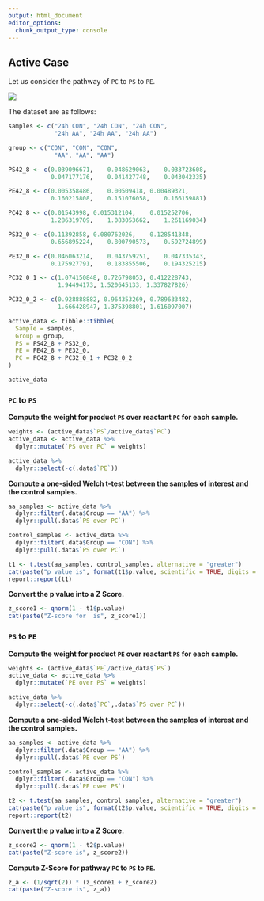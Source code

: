 ```yaml
---
output: html_document
editor_options: 
  chunk_output_type: console
---
```


## Active Case

Let us consider the pathway of `PC` to `PS` to `PE`.

![](figures/giz061_ActivePCtoPStoPE_pathway.PNG)

The dataset are as follows:

```r

samples <- c("24h CON", "24h CON", "24h CON",
             "24h AA", "24h AA", "24h AA")

group <- c("CON", "CON", "CON",
             "AA", "AA", "AA")

PS42_8 <- c(0.039096671,	0.048629063,	0.033723608,
            0.047177176,	0.041427748,	0.043042335)

PE42_8 <- c(0.005358486,	0.00509418,	0.00489321,
            0.160215808,	0.151076058,	0.166159881)

PC42_8 <- c(0.01543998,	0.015312104,	0.015252706,
            1.286319709,	1.083053662,	1.261169034)

PS32_0 <- c(0.11392858,	0.080762026,	0.128541348,
            0.656895224,	0.800790573,	0.592724899)

PE32_0 <- c(0.046063214,	0.043759251,	0.047335343,
            0.175927791,	0.183855506,	0.194325215)

PC32_0_1 <- c(1.074150848, 0.726798053, 0.412228743,
              1.94494173, 1.520645133, 1.337827826)

PC32_0_2 <- c(0.928888882, 0.964353269, 0.789633482,
              1.666428947, 1.375398801, 1.616097007)

active_data <- tibble::tibble(
  Sample = samples,
  Group = group,
  PS = PS42_8 + PS32_0,
  PE = PE42_8 + PE32_0,
  PC = PC42_8 + PC32_0_1 + PC32_0_2
)

active_data
```

### `PC` to `PS`

**Compute the weight for product `PS` over reactant `PC` for each sample.**

```r
weights <- (active_data$`PS`/active_data$`PC`)
active_data <- active_data %>%
  dplyr::mutate(`PS over PC` = weights)

active_data %>%
  dplyr::select(-c(.data$`PE`))
```

**Compute a one-sided Welch t-test between the samples of interest and the control samples.**

```r

aa_samples <- active_data %>%
  dplyr::filter(.data$Group == "AA") %>%
  dplyr::pull(.data$`PS over PC`)

control_samples <- active_data %>%
  dplyr::filter(.data$Group == "CON") %>%
  dplyr::pull(.data$`PS over PC`)

t1 <- t.test(aa_samples, control_samples, alternative = "greater")
cat(paste("p value is", format(t1$p.value, scientific = TRUE, digits = 3)))
report::report(t1)
```

**Convert the p value into a Z Score.**
```r
z_score1 <- qnorm(1 - t1$p.value)
cat(paste("Z-score for  is", z_score1))
```

### `PS` to `PE`

**Compute the weight for product `PE` over reactant `PS` for each sample.**

```r
weights <- (active_data$`PE`/active_data$`PS`)
active_data <- active_data %>%
  dplyr::mutate(`PE over PS` = weights)

active_data %>%
  dplyr::select(-c(.data$`PC`,.data$`PS over PC`))
```

**Compute a one-sided Welch t-test between the samples of interest and the control samples.**

```r

aa_samples <- active_data %>%
  dplyr::filter(.data$Group == "AA") %>%
  dplyr::pull(.data$`PE over PS`)

control_samples <- active_data %>%
  dplyr::filter(.data$Group == "CON") %>%
  dplyr::pull(.data$`PE over PS`)

t2 <- t.test(aa_samples, control_samples, alternative = "greater")
cat(paste("p value is", format(t2$p.value, scientific = TRUE, digits = 3)))
report::report(t2)
```

**Convert the p value into a Z Score.**
```r
z_score2 <- qnorm(1 - t2$p.value)
cat(paste("Z-score is", z_score2))
```

**Compute Z-Score for pathway `PC` to `PS` to `PE`.**

```r
z_a <- (1/sqrt(2)) * (z_score1 + z_score2)
cat(paste("Z-score is", z_a))
```
